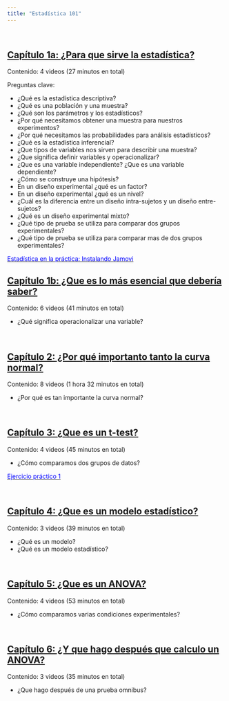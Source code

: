 ```yaml
---
title: "Estadística 101"
---
```


<br/>

## <a href="https://www.youtube.com/playlist?list=PLzyW6TZJNgGaCt1fDe0vl-pBt_Y4A0uaU" target="_blank">Capítulo 1a: ¿Para que sirve la estadística?</a>

Contenido: 4 videos (27 minutos en total)

Preguntas clave:

- ¿Qué es la estadística descriptiva?
- ¿Qué es una población y una muestra?
- ¿Qué son los parámetros y los estadísticos?
- ¿Por qué necesitamos obtener una muestra para nuestros experimentos?
- ¿Por qué necesitamos las probabilidades para análisis estadísticos?
- ¿Qué es la estadística inferencial?
- ¿Que tipos de variables nos sirven para describir una muestra?
- ¿Que significa definir variables y operacionalizar?
- ¿Que es una variable independiente? ¿Que es una variable dependiente?
- ¿Cómo se construye una hipótesis?
- En un diseño experimental ¿qué es un factor?
- En un diseño experimental ¿qué es un nivel?
- ¿Cuál es la diferencia entre un diseño intra-sujetos y un diseño entre-sujetos?
- ¿Qué es un diseño experimental mixto?
- ¿Qué tipo de prueba se utiliza para comparar dos grupos experimentales?
- ¿Qué tipo de prueba se utiliza para comparar mas de dos grupos experimentales?

<a href="https://www.youtube.com/watch?v=K0djrU94yvg&ab_channel=Jos%C3%A9LuisBlues" target="_blank"><span style="color:blue">Estadística en la práctica: Instalando Jamovi</span></a>

## <a href="https://www.youtube.com/playlist?list=PLzyW6TZJNgGZdIZuvGySMRfKq2r1UKnCg" target="_blank">Capítulo 1b: ¿Que es lo más esencial que debería saber?</a>

Contenido: 6 videos (41 minutos en total)

- ¿Qué significa operacionalizar una variable?

<br/>

## <a href="https://www.youtube.com/playlist?list=PLzyW6TZJNgGYNH1thjd8KkRyr-JVPzvR3" target="_blank">Capítulo 2: ¿Por qué importanto tanto la curva normal?</a>

Contenido: 8 videos (1 hora 32 minutos en total)

- ¿Por qué es tan importante la curva normal?

<br/>

## <a href="https://www.youtube.com/playlist?list=PLzyW6TZJNgGbZKFJCnsK8Sxd840FatDm-" target="_blank">Capítulo 3: ¿Que es un t-test?</a>

Contenido: 4 videos (45 minutos en total)

- ¿Cómo comparamos dos grupos de datos?

<a href="https://www.youtube.com/playlist?list=PLzyW6TZJNgGbZKFJCnsK8Sxd840FatDm-" target="_blank"><span style="color:blue">Ejercicio práctico 1</span></a>

<br/>

## <a href="https://www.youtube.com/playlist?list=PLzyW6TZJNgGaAEQlidg92YdaCvYBCWoSj" target="_blank">Capítulo 4: ¿Que es un modelo estadístico?</a>

Contenido: 3 videos (39 minutos en total)

- ¿Qué es un modelo?
- ¿Qué es un modelo estadístico?

<br/>

## <a href="https://www.youtube.com/playlist?list=PLzyW6TZJNgGaJHRDX7kGcfA659l8FMRAO" target="_blank">Capítulo 5: ¿Que es un ANOVA?</a>

Contenido: 4 videos (53 minutos en total)

- ¿Cómo comparamos varias condiciones experimentales?

<br/>

## <a href="https://www.youtube.com/playlist?list=PLzyW6TZJNgGaIAxM2bxJVkNDbKs5KnaId" target="_blank">Capítulo 6: ¿Y que hago después que calculo un ANOVA?</a>

Contenido: 3 videos (35 minutos en total)

- ¿Que hago después de una prueba omnibus?
